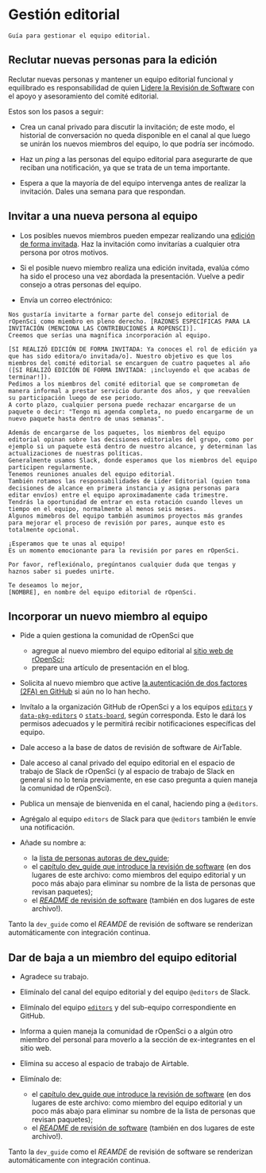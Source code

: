 # Gestión editorial  {#editorialmanagement}

```block
Guía para gestionar el equipo editorial.
```

## Reclutar nuevas personas para la edición {#recruiting-new-editors}

Reclutar nuevas personas y mantener un equipo editorial funcional y equilibrado es responsabilidad de quien [Lidere la Revisión de Software](https://ropensci.org/about/#team) con el apoyo y asesoramiento del comité editorial.

Estos son los pasos a seguir:

- Crea un canal privado para discutir la invitación; de este modo, el historial de conversación no queda disponible en el canal al que luego se unirán los nuevos miembros del equipo, lo que podría ser incómodo.

- Haz un *ping* a las personas del equipo editorial para asegurarte de que reciban una notificación, ya que se trata de un tema importante.

- Espera a que la mayoría de del equipo intervenga antes de realizar la invitación. Dales una semana para que respondan.

## Invitar a una nueva persona al equipo {#inviting-a-new-editor}

- Los posibles nuevos miembros pueden empezar realizando una [edición de forma invitada](#guesteditor).
  Haz la invitación como invitarías a cualquier otra persona por otros motivos.

- Si el posible nuevo miembro realiza una edición invitada, evalúa cómo ha sido el proceso una vez abordada la presentación. Vuelve a pedir consejo a otras personas del equipo.

- Envía un correo electrónico:

```
Nos gustaría invitarte a formar parte del consejo editorial de rOpenSci como miembro en pleno derecho. [RAZONES ESPECÍFICAS PARA LA INVITACIÓN (MENCIONA LAS CONTRIBUCIONES A ROPENSCI)]. 
Creemos que serías una magnífica incorporación al equipo.

[SI REALIZÓ EDICIÓN DE FORMA INVITADA: Ya conoces el rol de edición ya que has sido editora/o invitada/o]. Nuestro objetivo es que los miembros del comité editorial se encarguen de cuatro paquetes al año ([SI REALIZÓ EDICIÓN DE FORMA INVITADA: ¡incluyendo el que acabas de terminar!]).  
Pedimos a los miembros del comité editorial que se comprometan de manera informal a prestar servicio durante dos años, y que reevalúen su participación luego de ese periodo.
A corto plazo, cualquier persona puede rechazar encargarse de un paquete o decir: "Tengo mi agenda completa, no puedo encargarme de un nuevo paquete hasta dentro de unas semanas".

Además de encargarse de los paquetes, los miembros del equipo editorial opinan sobre las decisiones editoriales del grupo, como por ejemplo si un paquete está dentro de nuestro alcance, y determinan las actualizaciones de nuestras políticas. 
Generalmente usamos Slack, donde esperamos que los miembros del equipo participen regularmente. 
Tenemos reuniones anuales del equipo editorial.  
También rotamos las responsabilidades de Lider Editorial (quien toma decisiones de alcance en primera instancia y asigna personas para editar envíos) entre el equipo aproximadamente cada trimestre. 
Tendrás la oportunidad de entrar en esta rotación cuando lleves un tiempo en el equipo, normalmente al menos seis meses. 
Algunos mimebros del equipo también asumimos proyectos más grandes para mejorar el proceso de revisión por pares, aunque esto es totalmente opcional. 

¡Esperamos que te unas al equipo!  
Es un momento emocionante para la revisión por pares en rOpenSci.

Por favor, reflexiónalo, pregúntanos cualquier duda que tengas y haznos saber si puedes unirte.

Te deseamos lo mejor,
[NOMBRE], en nombre del equipo editorial de rOpenSci.
```

## Incorporar un nuevo miembro al equipo {#onboarding-a-new-editor}

- Pide a quien gestiona la comunidad de rOpenSci que
  
  - agregue al nuevo miembro del equipo editorial al [sitio web de rOpenSci](https://github.com/ropensci/roweb3/#team-member);
  - prepare una artículo de presentación en el blog.

- Solicita al nuevo miembro que active [la autenticación de dos factores (2FA) en GitHub](https://docs.github.com/en/authentication/securing-your-account-with-two-factor-authentication-2fa) si aún no lo han hecho.

- Invítalo a la organización GitHub de rOpenSci y a los equipos [`editors`](https://github.com/orgs/ropensci/teams/editors) y  [`data-pkg-editors`](https://github.com/orgs/ropensci/teams/data-pkg-editors) o [`stats-board`](https://github.com/orgs/ropensci/teams/stats-board), según corresponda. Esto le dará los permisos adecuados y le permitirá recibir notificaciones específicas del equipo.

- Dale acceso a la base de datos de revisión de software de AirTable.

- Dale acceso al canal privado del equipo editorial en el espacio de trabajo de Slack de rOpenSci (y al espacio de trabajo de Slack en general si no lo tenía previamente, en ese caso pregunta a quien maneja la comunidad de rOpenSci).

- Publica un mensaje de bienvenida en el canal, haciendo ping a `@editors`.

- Agrégalo al equipo `editors` de Slack para que `@editors` también le envíe una notificación.

- Añade su nombre a:
  
  - la [lista de personas autoras de dev\_guide](https://github.com/ropensci/dev_guide/blob/main/index.Rmd);
  - el [capítulo dev\_guide que introduce la revisión de software](https://github.com/ropensci/dev_guide/blob/main/softwarereview_intro.Rmd) (en dos lugares de este archivo: como miembros del equipo editorial y un poco más abajo para eliminar su nombre de la lista de personas que revisan paquetes);
  - el [*README* de revisión de software](https://github.com/ropensci/software-review/blob/main/README.Rmd) (también en dos lugares de este archivo!).

Tanto la `dev_guide` como el *REAMDE* de revisión de software se renderizan automáticamente con integración continua.

## Dar de baja a un miembro del equipo editorial {#offboarding-an-editor}

- Agradece su trabajo.

- Elimínalo del canal del equipo editorial y del equipo `@editors` de Slack.

- Elimínalo del equipo [`editors`](https://github.com/orgs/ropensci/teams/editors/members) y del sub-equipo correspondiente en GitHub.

- Informa a quien maneja la comunidad de rOpenSci o a algún otro miembro del personal para moverlo a la sección de ex-integrantes en el sitio web.

- Elimina su acceso al espacio de trabajo de Airtable.

- Elimínalo de:
  
  - el [capítulo dev\_guide que introduce la revisión de software](https://github.com/ropensci/dev_guide/blob/main/softwarereview_intro.Rmd) (en dos lugares de este archivo: como miembro del equipo editorial y un poco más abajo para eliminar su nombre de la lista de personas que revisan paquetes);
  - el [*README* de revisión de software](https://github.com/ropensci/software-review/blob/main/README.Rmd) (también en dos lugares de este archivo!).

Tanto la `dev_guide` como el *REAMDE* de revisión de software se renderizan automáticamente con integración continua.


